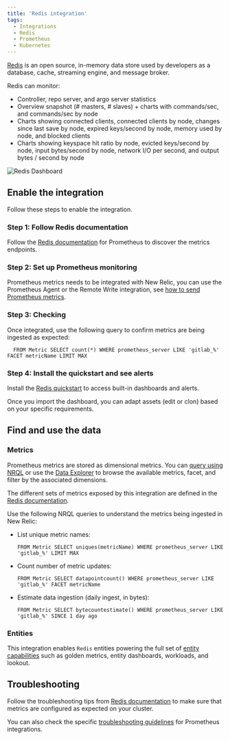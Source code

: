 ```yaml
---
title: 'Redis integration'
tags:
  - Integrations
  - Redis
  - Prometheus
  - Kubernetes
---
```



[Redis](https://redis.io/) is an open source, in-memory data store used by developers as a database, cache, streaming engine, and message broker.

Redis can monitor:

* Controller, repo server, and argo server statistics
* Overview snapshot (# masters, # slaves) + charts with commands/sec, and commands/sec by node
* Charts showing connected clients, connected clients by node, changes since last save by node, expired keys/second by node, memory used by node, and blocked clients
* Charts showing keyspace hit ratio by node, evicted keys/second by node, input bytes/second by node, network I/O per second, and output bytes / second by node


<img
  title="Redis Dashboard"
  alt="Redis Dashboard"
  src={kubernetesRedisDashboard}
/>

## Enable the integration

Follow these steps to enable the integration.

### Step 1: Follow Redis documentation

Follow the [Redis documentation](https://docs.gitlab.com/ee/administration/monitoring/prometheus/) for Prometheus to discover the metrics endpoints.

### Step 2: Set up Prometheus monitoring

Prometheus metrics needs to be integrated with New Relic, you can use the Prometheus Agent or the Remote Write integration, see [how to send Prometheus metrics](https://docs.newrelic.com/docs/infrastructure/prometheus-integrations/get-started/send-prometheus-metric-data-new-relic/).

### Step 3: Checking

Once integrated, use the following query to confirm metrics are being ingested as expected:

```
  FROM Metric SELECT count(*) WHERE prometheus_server LIKE 'gitlab_%' FACET metricName LIMIT MAX
```

### Step 4: Install the quickstart and see alerts

Install the [Redis quickstart](https://newrelic.com/instant-observability/gitlab-quickstart) to access built-in dashboards and alerts. 

Once you import the dashboard, you can adapt assets (edit or clon) based on your specific requirements.

## Find and use the data

### Metrics

Prometheus metrics are stored as dimensional metrics. You can [query using NRQL](/docs/telemetry-data-platform/get-data/apis/query-metric-data-type/) or use the [Data Explorer](/docs/query-your-data/explore-query-data/browse-data/introduction-data-explorer/) to browse the available metrics, facet, and filter by the associated dimensions.

The different sets of metrics exposed by this integration are defined in the [Redis documentation](https://docs.gitlab.com/ee/administration/monitoring/prometheus/gitlab_metrics.html).

Use the following NRQL queries to understand the metrics being ingested in New Relic:

* List unique metric names:

  ```
  FROM Metric SELECT uniques(metricName) WHERE prometheus_server LIKE 'gitlab_%' LIMIT MAX
  ```

* Count number of metric updates:

  ```
  FROM Metric SELECT datapointcount() WHERE prometheus_server LIKE 'gitlab_%' FACET metricName
  ```

* Estimate data ingestion (daily ingest, in bytes):

	```
  FROM Metric SELECT bytecountestimate() WHERE prometheus_server LIKE 'gitlab_%' SINCE 1 day ago
  ```

### Entities

This integration enables `Redis` entities powering the full set of [entity capabilities](/docs/new-relic-solutions/new-relic-one/core-concepts/what-entity-new-relic/) such as golden metrics, entity dashboards, workloads, and lookout.

## Troubleshooting

Follow the troubleshooting tips from [Redis documentation](https://docs.gitlab.com/ee/user/clusters/agent/troubleshooting.html) to make sure that metrics are configured as expected on your cluster.

You can also check the specific [troubleshooting guidelines](/docs/infrastructure/prometheus-integrations/troubleshooting/no-data-appears-prometheus-integration) for Prometheus integrations.